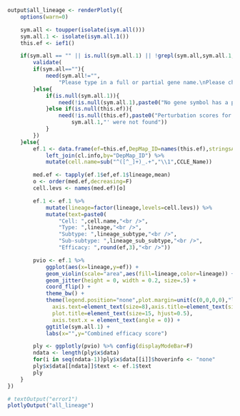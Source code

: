 
```r
output$all_lineage <- renderPlotly({
	options(warn=0)

	sym.all <- toupper(isolate(isym.all()))
	sym.all.1 <- isolate(isym.all.1())
	this.ef <- ief1()

	if(sym.all == "" || is.null(sym.all.1) || !grepl(sym.all,sym.all.1,ignore.case=T)){
	    validate(
		if(sym.all==""){
	      	need(sym.all!="", 
	      		"Please type in a full or partial gene name.\nPlease choose one gene from the drop-down list.\nPerturbation scores across 423 cell lines for the gene will be shown here.")
	    }else{
	      	if(is.null(sym.all.1)){
			    need(!is.null(sym.all.1),paste0("No gene symbol has a prefix '",sym.all,"'"))
			}else if(is.null(this.ef)){
				need(!is.null(this.ef),paste0("Perturbation scores for the gene '",
					sym.all.1,"' were not found"))
			}
		})
	}else{
		ef.1 <- data.frame(ef=this.ef,DepMap_ID=names(this.ef),stringsAsFactors=FALSE) %>%
			left_join(cl.info,by="DepMap_ID") %>%
			mutate(cell.name=sub("^([^_]+)_.+","\\1",CCLE_Name))

		med.ef <- tapply(ef.1$ef,ef.1$lineage,mean)
		o <- order(med.ef,decreasing=F)
		cell.levs <- names(med.ef)[o]

		ef.1 <- ef.1 %>% 
			mutate(lineage=factor(lineage,levels=cell.levs)) %>%
			mutate(text=paste0(
				"Cell: ",cell.name,"<br />",
				"Type: ",lineage,"<br />",
				"Subtype: ",lineage_subtype,"<br />",
				"Sub-subtype: ",lineage_sub_subtype,"<br />",
				"Efficacy: ",round(ef,3),"<br />"))

		pvio <- ef.1 %>%
			ggplot(aes(x=lineage,y=ef)) +
			geom_violin(scale="area",aes(fill=lineage,color=lineage)) +
			geom_jitter(height = 0, width = 0.2, size=.5) +
			coord_flip() +
			theme_bw() +
			theme(legend.position="none",plot.margin=unit(c(0,0,0,0),"lines"),
			  axis.text=element_text(size=8),axis.title=element_text(size=10),
			  plot.title=element_text(size=15, hjust=0.5),
			  axis.text.x = element_text(angle = 0)) +
			ggtitle(sym.all.1) + 
			labs(x="",y="Combined efficacy score")

		ply <- ggplotly(pvio) %>% config(displayModeBar=F)
		ndata <- length(ply$x$data)
		for(i in seq(ndata-1))ply$x$data[[i]]$hoverinfo <- "none"
	    ply$x$data[[ndata]]$text <- ef.1$text
		ply
	}
})

```
```r
# textOutput("error1")
plotlyOutput("all_lineage")

```

